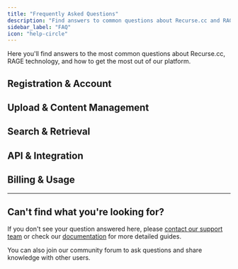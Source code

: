 ```yaml
---
title: "Frequently Asked Questions"
description: "Find answers to common questions about Recurse.cc and RAGE"
sidebar_label: "FAQ"
icon: "help-circle"
---
```



Here you'll find answers to the most common questions about Recurse.cc, RAGE technology, and how to get the most out of our platform.

## Registration & Account

<FAQ items="how-to-signup,where-to-get-invites,account-verification" />

## Upload & Content Management

<FAQ items="upload-not-working,content-not-appearing,supported-file-types,large-files" />

## Search & Retrieval

<FAQ items="search-not-finding-content,search-depth-parameter" />

## API & Integration

<FAQ items="api-authentication,api-rate-limits,integration-options,webhook-setup" />

## Billing & Usage

<FAQ items="billing-plans,usage-tracking" />

---

## Can't find what you're looking for?

If you don't see your question answered here, please [contact our support team](mailto:support@recurse.cc) or check our [documentation](/docs) for more detailed guides.

You can also join our community forum to ask questions and share knowledge with other users.

